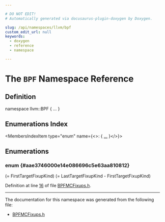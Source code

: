 ```yaml
---

# DO NOT EDIT!
# Automatically generated via docusaurus-plugin-doxygen by Doxygen.

slug: /api/namespaces/llvm/bpf
custom_edit_url: null
keywords:
  - doxygen
  - reference
  - namespace

---
```





# The `BPF` Namespace Reference

<DoxygenPage pluginConfig={pluginConfig}>



## Definition

<CodeBlock>namespace llvm::BPF &#123; ... &#125;</CodeBlock>

## Enumerations Index

<MembersIndex>

<MembersIndexItem
  type="enum"
  name={<>:  &#123; <a href="#aae3746000e14e086696c5e63aa810812">...</a> &#125;</>}>
</MembersIndexItem>

</MembersIndex>


<SectionDefinition>

## Enumerations

### enum  {#aae3746000e14e086696c5e63aa810812}

<MemberDefinition
  prototype="enum llvm::BPF::FixupKind ">

<EnumerationList title="Enumeration values">

<Link id="aae3746000e14e086696c5e63aa810812a7d2fd911c9275dbfc182765904ce1bdc" />
<EnumerationListItem name="FK_BPF_PCRel_4">
 (= FirstTargetFixupKind)
</EnumerationListItem>

<Link id="aae3746000e14e086696c5e63aa810812a1e9e3c8de1dcb8804a2804ea82b6d419" />
<EnumerationListItem name="LastTargetFixupKind">

</EnumerationListItem>

<Link id="aae3746000e14e086696c5e63aa810812ad893a70e32515a266adf5accafabd248" />
<EnumerationListItem name="NumTargetFixupKinds">
 (= LastTargetFixupKind - FirstTargetFixupKind)
</EnumerationListItem>

</EnumerationList>

Definition at line <a href="/docs/api/files/lib/lib/target/lib/target/bpf/lib/target/bpf/mctargetdesc/bpfmcfixups-h/#l00016">16</a> of file <a href="/docs/api/files/lib/lib/target/lib/target/bpf/lib/target/bpf/mctargetdesc/bpfmcfixups-h">BPFMCFixups.h</a>.
</MemberDefinition>

</SectionDefinition>

<hr/>

The documentation for this namespace was generated from the following file:

<ul>
<li><a href="/docs/api/files/lib/lib/target/lib/target/bpf/lib/target/bpf/mctargetdesc/bpfmcfixups-h">BPFMCFixups.h</a></li>
</ul>

</DoxygenPage>
